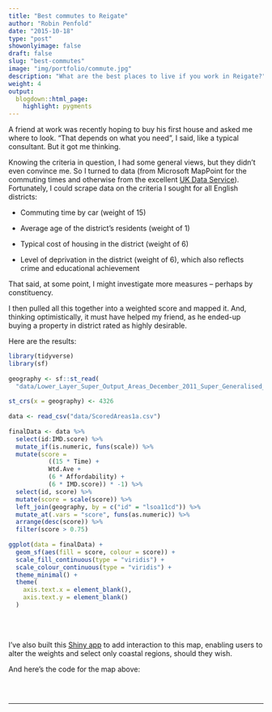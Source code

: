 ```yaml
---
title: "Best commutes to Reigate"
author: "Robin Penfold"
date: "2015-10-18"
type: "post"
showonlyimage: false
draft: false
slug: "best-commutes"
image: "img/portfolio/commute.jpg"
description: "What are the best places to live if you work in Reigate?"
weight: 4
output:
  blogdown::html_page:
    highlight: pygments
---
```


A friend at work was recently hoping to buy his first house and asked me where to look. "That depends on what you need", I said, like a typical consultant. But it got me thinking. 

Knowing the criteria in question, I had some general views, but they didn't even convince me. So I turned to data (from Microsoft MapPoint for the commuting times and otherwise from the excellent [UK Data Service](https://www.ukdataservice.ac.uk/)). Fortunately, I could scrape data on the criteria I sought for all English districts:

  - Commuting time by car (weight of 15) 
  
  - Average age of the district's residents (weight of 1)
  
  - Typical cost of housing in the district (weight of 6)
  
  - Level of deprivation in the district (weight of 6), which also reflects crime and educational achievement

That said, at some point, I might investigate more measures -- perhaps by constituency. 

I then pulled all this together into a weighted score and mapped it. And, thinking optimistically, it must have helped my friend, as he ended-up buying a property in district rated as highly desirable.

Here are the results:

```r
library(tidyverse)
library(sf)
  
geography <- sf::st_read(
  "data/Lower_Layer_Super_Output_Areas_December_2011_Super_Generalised_Clipped__Boundaries_in_England_and_Wales.dbf")
  
st_crs(x = geography) <- 4326
  
data <- read_csv("data/ScoredAreas1a.csv")
  
finalData <- data %>% 
  select(id:IMD.score) %>% 
  mutate_if(is.numeric, funs(scale)) %>% 
  mutate(score =
           ((15 * Time) + 
           Wtd.Ave + 
           (6 * Affordability) + 
           (6 * IMD.score)) * -1) %>% 
  select(id, score) %>% 
  mutate(score = scale(score)) %>% 
  left_join(geography, by = c("id" = "lsoa11cd")) %>% 
  mutate_at(.vars = "score", funs(as.numeric)) %>% 
  arrange(desc(score)) %>% 
  filter(score > 0.75)
  
ggplot(data = finalData) + 
  geom_sf(aes(fill = score, colour = score)) + 
  scale_fill_continuous(type = "viridis") + 
  scale_colour_continuous(type = "viridis") + 
  theme_minimal() +
  theme(
    axis.text.x = element_blank(),
    axis.text.y = element_blank()
  )
```

<br></br>

I've also built this [Shiny app](http://robin.shinyapps.io/location) to add interaction to this map, enabling users to alter the weights and select only coastal regions, should they wish. 

And here's the code for the map above:

```r
```


<p>&nbsp;</p>

---

